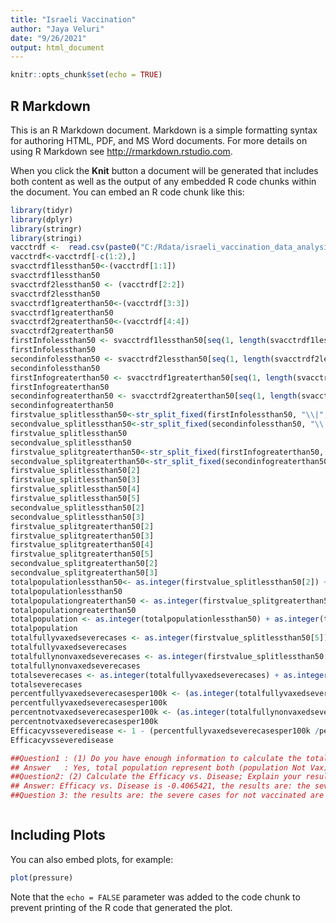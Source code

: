 ---
title: "Israeli Vaccination"
author: "Jaya Veluri"
date: "9/26/2021"
output: html_document
---

```{r setup, include=FALSE}
knitr::opts_chunk$set(echo = TRUE)
```

## R Markdown

This is an R Markdown document. Markdown is a simple formatting syntax for authoring HTML, PDF, and MS Word documents. For more details on using R Markdown see <http://rmarkdown.rstudio.com>.

When you click the **Knit** button a document will be generated that includes both content as well as the output of any embedded R code chunks within the document. You can embed an R code chunk like this:

```{r vaccination}
library(tidyr)
library(dplyr)
library(stringr)
library(stringi)
vacctrdf <-  read.csv(paste0("C:/Rdata/israeli_vaccination_data_analysis_startnew.csv"), header=F)
vacctrdf<-vacctrdf[-c(1:2),]
svacctrdf1lessthan50<-(vacctrdf[1:1])
svacctrdf1lessthan50
svacctrdf2lessthan50 <- (vacctrdf[2:2])
svacctrdf2lessthan50
svacctrdf1greaterthan50<-(vacctrdf[3:3])
svacctrdf1greaterthan50
svacctrdf2greaterthan50<-(vacctrdf[4:4])
svacctrdf2greaterthan50
firstInfolessthan50 <- svacctrdf1lessthan50[seq(1, length(svacctrdf1lessthan50), 3)]
firstInfolessthan50
secondinfolessthan50 <- svacctrdf2lessthan50[seq(1, length(svacctrdf2lessthan50), 3)]
secondinfolessthan50
firstInfogreaterthan50 <- svacctrdf1greaterthan50[seq(1, length(svacctrdf1greaterthan50), 3)]
firstInfogreaterthan50
secondinfogreaterthan50 <- svacctrdf2greaterthan50[seq(1, length(svacctrdf2greaterthan50), 3)]
secondinfogreaterthan50
firstvalue_splitlessthan50<-str_split_fixed(firstInfolessthan50, "\\|",6)
secondvalue_splitlessthan50<-str_split_fixed(secondinfolessthan50, "\\|",4)
firstvalue_splitlessthan50
secondvalue_splitlessthan50
firstvalue_splitgreaterthan50<-str_split_fixed(firstInfogreaterthan50, "\\|",6)
secondvalue_splitgreaterthan50<-str_split_fixed(secondinfogreaterthan50, "\\|",4)
firstvalue_splitlessthan50[2]
firstvalue_splitlessthan50[3]
firstvalue_splitlessthan50[4]
firstvalue_splitlessthan50[5]
secondvalue_splitlessthan50[2]
secondvalue_splitlessthan50[3]
firstvalue_splitgreaterthan50[2]
firstvalue_splitgreaterthan50[3]
firstvalue_splitgreaterthan50[4]
firstvalue_splitgreaterthan50[5]
secondvalue_splitgreaterthan50[2]
secondvalue_splitgreaterthan50[3]
totalpopulationlessthan50<- as.integer(firstvalue_splitlessthan50[2]) + as.integer(firstvalue_splitlessthan50[3])
totalpopulationlessthan50
totalpopulationgreaterthan50 <- as.integer(firstvalue_splitgreaterthan50[2]) + as.integer(firstvalue_splitgreaterthan50[3])
totalpopulationgreaterthan50
totalpopulation <- as.integer(totalpopulationlessthan50) + as.integer(totalpopulationgreaterthan50)
totalpopulation
totalfullyvaxedseverecases <- as.integer(firstvalue_splitlessthan50[5]) + as.integer(firstvalue_splitgreaterthan50[5])
totalfullyvaxedseverecases
totalfullynonvaxedseverecases <- as.integer(firstvalue_splitlessthan50[4]) + as.integer(firstvalue_splitgreaterthan50[4])
totalfullynonvaxedseverecases
totalseverecases <- as.integer(totalfullyvaxedseverecases) + as.integer(totalfullynonvaxedseverecases)
totalseverecases
percentfullyvaxedseverecasesper100k <- (as.integer(totalfullyvaxedseverecases)/as.integer(totalseverecases)) * 100
percentfullyvaxedseverecasesper100k
percentnotvaxedseverecasesper100k <- (as.integer(totalfullynonvaxedseverecases)/ as.integer(totalseverecases)) * 100
percentnotvaxedseverecasesper100k
Efficacyvsseveredisease <- 1 - (percentfullyvaxedseverecasesper100k /percentnotvaxedseverecasesper100k)
Efficacyvsseveredisease

##Question1 : (1) Do you have enough information to calculate the total population?  What does this total population represent?					
## Answer   : Yes, total population represent both (population Not Vax) +  (population Vax) for age < 50 and age > 50 which is 6937546.
##Question2: (2) Calculate the Efficacy vs. Disease; Explain your results.
## Answer: Efficacy vs. Disease is -0.4065421, the results are: the severe cases for not vaccinated are 795 more than fully vaccinated for age less than 50 and fully vaccinated cases are more by 62 percent than non vaccinated in age greater than 50.
##Question 3: the results are: the severe cases for not vaccinated are 795 more than fully vaccinated for age less than 50 and fully vaccinated cases are more by 62 percent than non vaccinated in age greater than 50.



```

## Including Plots

You can also embed plots, for example:

```{r pressure, echo=FALSE}
plot(pressure)
```

Note that the `echo = FALSE` parameter was added to the code chunk to prevent printing of the R code that generated the plot.
